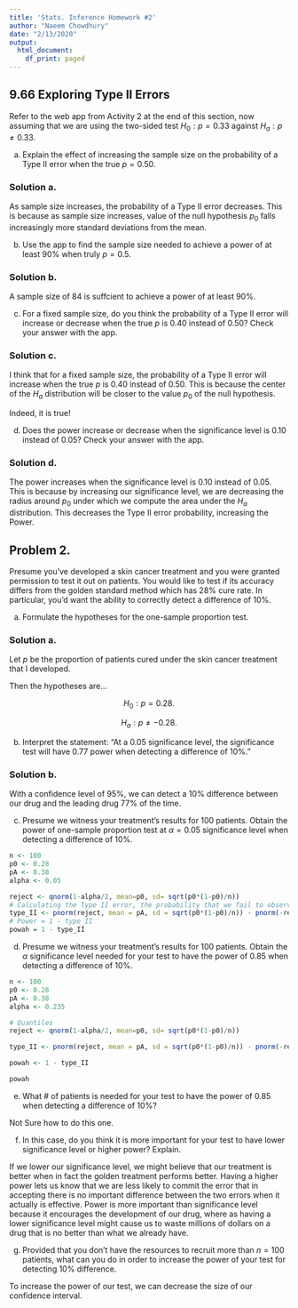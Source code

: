 ```yaml
---
title: 'Stats. Inference Homework #2'
author: "Naeem Chowdhury"
date: "2/13/2020"
output:
  html_document:
    df_print: paged
---
```


## 9.66 Exploring Type II Errors

Refer to the web app from Activity 2 at the end of this section, now assuming that we are using the two-sided test $H_0: p = 0.33$ against $H_a: p \neq 0.33$.

  a. Explain the effect of increasing the sample size on the probability of a Type II error when the true $p = 0.50$.
  
### Solution a.
  
  As sample size increases, the probability of a Type II error decreases. This is because as sample size increases, value of the null hypothesis $p_0$ falls increasingly  more standard deviations from the mean.
  
  b. Use the app to find the sample size needed to achieve a power of at least 90% when truly $p = 0.5$.
  
### Solution b.
  
  A sample size of 84 is suffcient to achieve a power of at least 90%.
  
  c. For a fixed sample size, do you think the probability of a Type II error will increase or decrease when the true $p$ is 0.40 instead of 0.50? Check your answer with the app. 
  
### Solution c. 

  I think that for a fixed sample size, the probability of a Type II error will increase when the true $p$ is 0.40 instead of 0.50. This is because the center of the $H_a$ distribution will be closer to the value $p_0$ of the null hypothesis.
  
  Indeed, it is true!
  
  d. Does the power increase or decrease when the significance level is 0.10 instead of 0.05? Check your answer with the app.
  
### Solution d.

  The power increases when the significance level is 0.10 instead of 0.05. This is because by increasing our significance level, we are decreasing the radius around $p_0$ under which we compute the area under the $H_a$ distribution. This decreases the Type II error probability, increasing the Power.
  
  
## Problem 2.

  Presume you've developed a skin cancer treatment and you were granted permission to test it out on patients. You would like to test if its accuracy differs from the golden standard method which has 28% cure rate. In particular, you'd want the ability to correctly detect a difference of 10%. 

  a. Formulate the hypotheses for the one-sample proportion test.
  
### Solution a.

  Let $p$ be the proportion of patients cured under the skin cancer treatment that I developed.

  Then the hypotheses are...

  $$H_0: p = 0.28.$$

  $$H_a: p \neq -0.28.$$


  b. Interpret the statement: "At a 0.05 significance level, the significance test will have 0.77 power when detecting a difference of 10%."
  
### Solution b.

  With a confidence level of 95%, we can detect a 10% difference between our drug and the leading drug  77% of the time.
  

  c. Presume we witness your treatment's results for 100 patients. Obtain the power of one-sample proportion test at $\alpha = 0.05$ significance level when detecting a difference of 10%. 
  
```r
n <- 100
p0 <- 0.28
pA <- 0.38
alpha <- 0.05

reject <- qnorm(1-alpha/2, mean=p0, sd= sqrt(p0*(1-p0)/n))
# Calculating the Type II error, the probability that we fail to observe a difference when there actually is one
type_II <- pnorm(reject, mean = pA, sd = sqrt(p0*(1-p0)/n)) - pnorm(-reject, mean = pA, sd = sqrt(p0*(1-p0)/n))
# Power = 1 - type_II
powah = 1 - type_II
```

  
  d. Presume we witness your treatment's results for 100 patients. Obtain the $\alpha$ significance level needed for your test to have the power of $0.85$ when detecting a difference of 10%.
  
```r
n <- 100
p0 <- 0.28
pA <- 0.38
alpha <- 0.235

# Quantiles
reject <- qnorm(1-alpha/2, mean=p0, sd= sqrt(p0*(1-p0)/n))

type_II <- pnorm(reject, mean = pA, sd = sqrt(p0*(1-p0)/n)) - pnorm(-reject, mean = pA, sd = sqrt(p0*(1-p0)/n))

powah <- 1 - type_II

powah
```

  
  e. What \# of patients is needed for your test to have the power of 0.85 when detecting a difference of 10%?
  
  Not Sure how to do this one.
  
  f. In this case, do you think it is more important for your test to have lower significance level or higher power? Explain.
  
  If we lower our significance level, we might believe that our treatment is better when in fact the golden treatment performs better. Having a higher power lets us know that we are less likely to commit the error that in accepting there is no important difference between the two errors when it actually is effective. Power is more important than significance level because it encourages the development of our drug, where as having a lower significance level might cause us to waste millions of dollars on a drug that is no better than what we already have.
  

  g. Provided that you don't have the resources to recruit more than $n = 100$ patients, what can you do in order to increase the power of your test for detecting 10% difference.
  
  To increase the power of our test, we can decrease the size of our confidence interval. 

